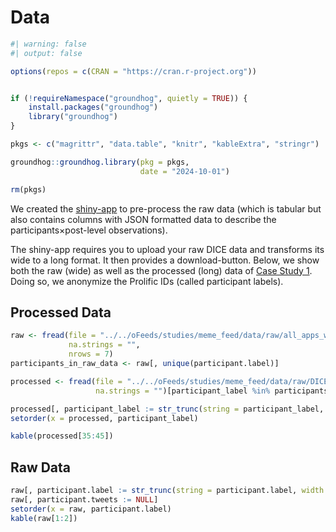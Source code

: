 # Data

```r
#| warning: false
#| output: false

options(repos = c(CRAN = "https://cran.r-project.org")) 


if (!requireNamespace("groundhog", quietly = TRUE)) {
    install.packages("groundhog")
    library("groundhog")
}

pkgs <- c("magrittr", "data.table", "knitr", "kableExtra", "stringr")

groundhog::groundhog.library(pkg = pkgs,
                             date = "2024-10-01")

rm(pkgs)
```

We created the [shiny-app](https://dice-app.shinyapps.io/DICE-Preprocessing/) to pre-process the raw data (which is tabular but also contains columns with JSON formatted data to describe the participants$\times$post-level observations).

The shiny-app requires you to upload your raw DICE data and transforms its wide to a long format. It then provides a download-button. Below, we show both the raw (wide) as well as the processed (long) data of [Case Study 1](cases.qmd#sec-positioning-case). Doing so, we anonymize the Prolific IDs (called participant labels).

## Processed Data

```r

raw <- fread(file = "../../oFeeds/studies/meme_feed/data/raw/all_apps_wide_2024-10-15.csv", 
             na.strings = "",
             nrows = 7)
participants_in_raw_data <- raw[, unique(participant.label)]

processed <- fread(file = "../../oFeeds/studies/meme_feed/data/raw/DICE-processed-2024-10-15.csv", 
                   na.strings = "")[participant_label %in% participants_in_raw_data]
```

```r

processed[, participant_label := str_trunc(string = participant_label, width = 8, side = "left")]
setorder(x = processed, participant_label)

kable(processed[35:45])
```

## Raw Data

```r

raw[, participant.label := str_trunc(string = participant.label, width = 8, side = "left")]
raw[, participant.tweets := NULL]
setorder(x = raw, participant.label)
kable(raw[1:2])
```


